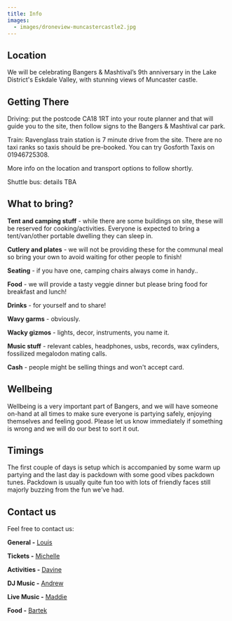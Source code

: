 ```yaml
---
title: Info
images:
  - images/droneview-muncastercastle2.jpg
---
```

## Location

We will be celebrating Bangers & Mashtival’s 9th anniversary in the Lake District's Eskdale Valley, with stunning views of Muncaster castle.

## Getting There

Driving: put the postcode CA18 1RT into your route planner and that will guide you to the site, then follow signs to the Bangers & Mashtival car park. 

T﻿rain: Ravenglass train station is 7 minute drive from the site. There are no taxi ranks so taxis should be pre-booked. You can try Gosforth Taxis on 01946725308. 

More info on the location and transport options to follow shortly. 

S﻿huttle bus: details TBA

## What to bring?

**Tent and camping stuff** - while there are some buildings on site, these will be reserved for cooking/activities. Everyone is expected to bring a tent/van/other portable dwelling they can sleep in.

**Cutlery and plates** - we will not be providing these for the communal meal so bring your own to avoid waiting for other people to finish!

**Seating** - if you have one, camping chairs always come in handy..

**Food** - we will provide a tasty veggie dinner but please bring food for breakfast and lunch!

**Drinks** - for yourself and to share!

**Wavy garms** - obviously.

**Wacky gizmos** - lights, decor, instruments, you name it. 

**Music stuff** - relevant cables, headphones, usbs, records, wax cylinders, fossilized megalodon mating calls.

**Cash** - people might be selling things and won't accept card.

## Wellbeing

Wellbeing is a very important part of Bangers, and we will have someone on-hand at all times to make sure everyone is partying safely, enjoying themselves and feeling good. Please let us know immediately if something is wrong and we will do our best to sort it out.

## Timings

The first couple of days is setup which is accompanied by some warm up partying and the last day is packdown with some good vibes packdown tunes. Packdown is usually quite fun too with lots of friendly faces still majorly buzzing from the fun we’ve had.

## Contact us

Feel free to contact us:

**General -** [Louis](https://www.facebook.com/louischaman/)

**Tickets -** [Michelle](https://www.facebook.com/michmichmichmichmichmich)

**Activities -** [Davine](https://www.facebook.com/intergalacticspacekitten)

**DJ Music -** [Andrew](https://www.instagram.com/ac1dvicious303/)

**Live Music -** [Maddie](https://www.facebook.com/maddie.purefoy)

**Food -** [Bartek](https://www.facebook.com/bartek.dziamski.7)